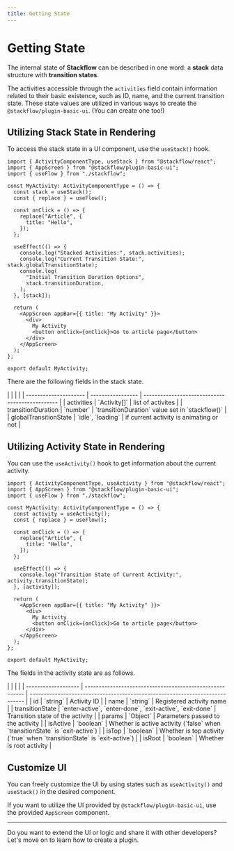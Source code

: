 ```yaml
---
title: Getting State
---
```



# Getting State

The internal state of **Stackflow** can be described in one word: a **stack** data structure with **transition states**.

<TransitioningStackDiagram />

The activities accessible through the `activities` field contain information related to their basic existence, such as ID, name, and the current transition state. These state values are utilized in various ways to create the `@stackflow/plugin-basic-ui`. (You can create one too!)

## Utilizing Stack State in Rendering

To access the stack state in a UI component, use the `useStack()` hook.

```tsx showLineNumbers filename="MyActivity.tsx" copy
import { ActivityComponentType, useStack } from "@stackflow/react";
import { AppScreen } from "@stackflow/plugin-basic-ui";
import { useFlow } from "./stackflow";

const MyActivity: ActivityComponentType = () => {
  const stack = useStack();
  const { replace } = useFlow();

  const onClick = () => {
    replace("Article", {
      title: "Hello",
    });
  };

  useEffect(() => {
    console.log("Stacked Activities:", stack.activities);
    console.log("Current Transition State:", stack.globalTransitionState);
    console.log(
      "Initial Transition Duration Options",
      stack.transitionDuration,
    );
  }, [stack]);

  return (
    <AppScreen appBar={{ title: "My Activity" }}>
      <div>
        My Activity
        <button onClick={onClick}>Go to article page</button>
      </div>
    </AppScreen>
  );
};

export default MyActivity;
```

There are the following fields in the stack state.

<APITable>
|                       |                   |                                                 |
| --------------------- | ----------------- | ----------------------------------------------- |
| activities            | `Activity[]`      | list of activites                               |
| transitionDuration    | `number`          | `transitionDuration` value set in `stackflow()` |
| globalTransitionState | `idle`, `loading` | if current activity is animating or not         |
</APITable>

## Utilizing Activity State in Rendering

You can use the `useActivity()` hook to get information about the current activity.

```tsx showLineNumbers filename="MyActivity.tsx" copy
import { ActivityComponentType, useActivity } from "@stackflow/react";
import { AppScreen } from "@stackflow/plugin-basic-ui";
import { useFlow } from "./stackflow";

const MyActivity: ActivityComponentType = () => {
  const activity = useActivity();
  const { replace } = useFlow();

  const onClick = () => {
    replace("Article", {
      title: "Hello",
    });
  };

  useEffect(() => {
    console.log("Transition State of Current Activity:", activity.transitionState);
  }, [activity]);

  return (
    <AppScreen appBar={{ title: "My Activity" }}>
      <div>
        My Activity
        <button onClick={onClick}>Go to article page</button>
      </div>
    </AppScreen>
  );
};

export default MyActivity;
```

The fields in the activity state are as follows.

<APITable>
|                     |                                                          |                                                                              |
| ------------------- | -------------------------------------------------------- | ---------------------------------------------------------------------------- |
| id                  | `string`                                                 | Activity ID                                                                  |
| name                | `string`                                                 | Registered activity name                                                     |
| transitionState     | `enter-active`, `enter-done`, `exit-active`, `exit-done` | Transition state of the activity                                             |
| params              | `Object`                                                 | Parameters passed to the activity                                            |
| isActive            | `boolean`                                                | Whether is active activity (`false` when `transitionState` is `exit-active`) |
| isTop               | `boolean`                                                | Whether is top activity (`true` when `transitionState` is `exit-active`)     |
| isRoot              | `boolean`                                                | Whether is root activity                                                     |
</APITable>

## Customize UI

You can freely customize the UI by using states such as `useActivity()` and `useStack()` in the desired component.

If you want to utilize the UI provided by `@stackflow/plugin-basic-ui`, use the provided `AppScreen` component.

---

Do you want to extend the UI or logic and share it with other developers? Let's move on to learn how to create a plugin.
